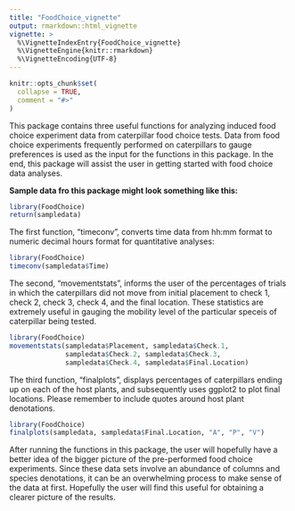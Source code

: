 ```yaml
---
title: "FoodChoice_vignette"
output: rmarkdown::html_vignette
vignette: >
  %\VignetteIndexEntry{FoodChoice_vignette}
  %\VignetteEngine{knitr::rmarkdown}
  %\VignetteEncoding{UTF-8}
---
```


```r
knitr::opts_chunk$set(
  collapse = TRUE,
  comment = "#>"
)
```
This package contains three useful functions for analyzing induced food choice experiment data from caterpillar food choice tests. Data from food choice experiments frequently performed on caterpillars to gauge preferences is used as the input for the functions in this package. In the end, this package will assist the user in getting started with food choice data analyses. 


**Sample data fro this package might look something like this:**
```r
library(FoodChoice)
return(sampledata)
```

The first function, "timeconv", converts time data from hh:mm format to numeric decimal hours format for quantitative analyses:

```r
library(FoodChoice)
timeconv(sampledata$Time)
```
The second, "movementstats", informs the user of the percentages of trials in which the caterpillars did not move from initial placement to check 1, check 2, check 3, check 4, and the final location. These statistics are extremely useful in gauging the mobility level of the particular speceis of caterpillar being tested.

```r
library(FoodChoice)
movementstats(sampledata$Placement, sampledata$Check.1, 
              sampledata$Check.2, sampledata$Check.3, 
              sampledata$Check.4, sampledata$Final.Location)
```
The third function, "finalplots", displays percentages of caterpillars ending up on each of the host plants, and subsequently uses ggplot2 to plot final locations. Please remember to include quotes around host plant denotations.

```r
library(FoodChoice)
finalplots(sampledata, sampledata$Final.Location, "A", "P", "V")
```

After running the functions in this package, the user will hopefully have a better idea of the bigger picture of the pre-performed food choice experiments. Since these data sets involve an abundance of columns and species denotations, it can be an overwhelming process to make sense of the data at first. Hopefully the user will find this useful for obtaining a clearer picture of the results.

